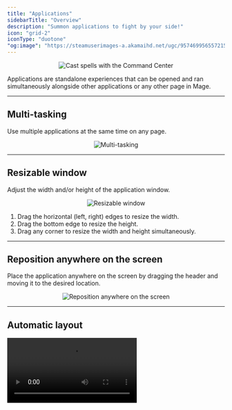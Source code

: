 ```yaml
---
title: "Applications"
sidebarTitle: "Overview"
description: "Summon applications to fight by your side!"
icon: "grid-2"
iconType: "duotone"
"og:image": "https://steamuserimages-a.akamaihd.net/ugc/957469956557215640/64832D20C1B7D35552B089EC9AF26893AA6BE787/?imw=5000&imh=5000&ima=fit&impolicy=Letterbox&imcolor=%23000000&letterbox=false"
---
```


<Frame>
    <p align="center">
    <img
        alt="Cast spells with the Command Center"
        src="https://steamuserimages-a.akamaihd.net/ugc/957469956557215640/64832D20C1B7D35552B089EC9AF26893AA6BE787/?imw=5000&imh=5000&ima=fit&impolicy=Letterbox&imcolor=%23000000&letterbox=false"
    />
    </p>
</Frame>

Applications are standalone experiences that can be opened and ran simultaneously alongside 
other applications or any other page in Mage.

---

## Multi-tasking

Use multiple applications at the same time on any page.

<Frame>
    <p align="center">
    <img
        alt="Multi-tasking"
        src="https://github.com/mage-ai/assets/raw/main/dev-ux/applications/multi-tasking.gif?raw=true"
    />
    </p>
</Frame>

---

## Resizable window

Adjust the width and/or height of the application window.

<Frame>
    <p align="center">
    <img
        alt="Resizable window"
        src="https://github.com/mage-ai/assets/raw/main/dev-ux/applications/resizable.gif?raw=true"
    />
    </p>
</Frame>

1. Drag the horizontal (left, right) edges to resize the width. 
1. Drag the bottom edge to resize the height.
1. Drag any corner to resize the width and height simultaneously.

---

## Reposition anywhere on the screen

Place the application anywhere on the screen by dragging the header and moving it to the desired location.

<Frame>
    <p align="center">
    <img
        alt="Reposition anywhere on the screen"
        src="https://github.com/mage-ai/assets/raw/main/dev-ux/applications/reposition.gif?raw=true"
    />
    </p>
</Frame>

---

## Automatic layout

<Frame>
    <video
        controls
        className="w-full aspect-video"
        src="https://github.com/mage-ai/assets/raw/main/dev-ux/applications/automatic-layout.mp4"
    />
</Frame>

In addition to manually resizing and positioning applications, take advantage of these
auto-layout features:

1. Drag the header and your mouse pointer to the left edge (approximately vertically centered) and
    the application will left align to the screen and stretch almost full height and almost 50% width.
1. Drag the header and your mouse pointer to the right edge instead and it’ll align to the right side of
    the screen.
1. Drag the header and your mouse pointer to the top edge (approximately horizontally centered) and
    the application will align to the top of the screen and stretch almost full width and almost 50% height.
1. Drag the header and your mouse pointer to the bottom edge (approximately horizontally centered) and
    the application will align to the bottom of the screen and stretch almost full width and almost 50% height.
1. Drag the header and your mouse pointer to any of the 4 corners of the screen and the application will align
    to that corner and stretch fill approximately 50% of the width and height of the screen.
1. In the top right corner of the application window, there is a green button. Click that button to maximize the
    application window height and width to fill as much space as possible.

<Note>
    Applications will always try to leave padding around its edges so that the page behind it can be visible.
    Therefore, applications won’t fill up 100% of full width or height of the screen.
</Note>

---

## Minimize application

If the application is currently not being used and you need the space on the screen, 
you can either close the application by clicking the red circle button in the top right corner of the
window or you can minimize the application by clicking the yellow circle.

<Frame>
    <video
        controls
        className="w-full aspect-video"
        src="https://github.com/mage-ai/assets/raw/main/dev-ux/applications/minimize.mp4"
    />
</Frame>


Minimized applications will live in the dock at the bottom of the screen.

Click the minimized window at the bottom of the screen and the application will be restored to
its original size and position.

---

## Available applications

<Card title="Arcane Library" icon="scroll" iconType="duotone" color="#7D55EC">
    This is the file browser and the code editor self-contained in a single application.
    <br />
    `[beta]`
</Card>

<Card title="Portal Terminal" icon="person-to-portal" iconType="duotone" color="#FF1E59">
    This is the terminal with multi-terminal support and can be launched and used on any page.
    <br />
    `[beta]`
</Card>

<Card title="Code Matrix" icon="code-simple" iconType="duotone" color="#8ADE00">
    This application provides a new and revolutionary way to write code, test, and debug.
    <br />
    `[alpha]`
</Card>

*More applications coming very soon!*
